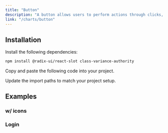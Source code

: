 ```yaml
---
title: "Button"
description: "A button allows users to perform actions through clicks, presses, taps, or keystrokes."
link: "/charts/button"
---
```


<ComponentPreview name="button-demo" />

## Installation

<Steps>

<Step>Install the following dependencies:</Step>

```bash
npm install @radix-ui/react-slot class-variance-authority
```

<Step>Copy and paste the following code into your project.</Step>

<CollapsibleSource name="button" path="components/ui/button.tsx" />

<Step>Update the import paths to match your project setup.</Step>

</Steps>

## Examples

### w/ icons

<ComponentPreview name="button-icons" />

### Login

<ComponentPreview name="button-login" />
